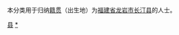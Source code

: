 {{Catnav|頁面分類|各種主題的頁面分類|依中国各省来作的分类|各地中国人|福建人|龙岩人}}
{{Catnav|頁面分類|人物|各國人物|中国人|各地中国人|福建人|龙岩人}}

本分类用于归纳[[籍贯|籍贯]]（出生地）为[[福建省|福建省]][[龙岩市|龙岩市]][[长汀县|长汀县]]的人士。

[[Category:龙岩人|县]]
[[Category:长汀县|*]]